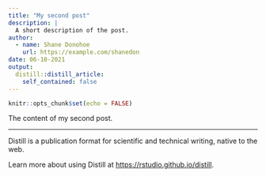 ```yaml
---
title: "My second post"
description: |
  A short description of the post.
author:
  - name: Shane Donohoe
    url: https://example.com/shanedon
date: 06-10-2021
output:
  distill::distill_article:
    self_contained: false
---
```



```r
knitr::opts_chunk$set(echo = FALSE)
```


The content of my second post.

--------

Distill is a publication format for scientific and technical writing, native to the web.

Learn more about using Distill at <https://rstudio.github.io/distill>.


